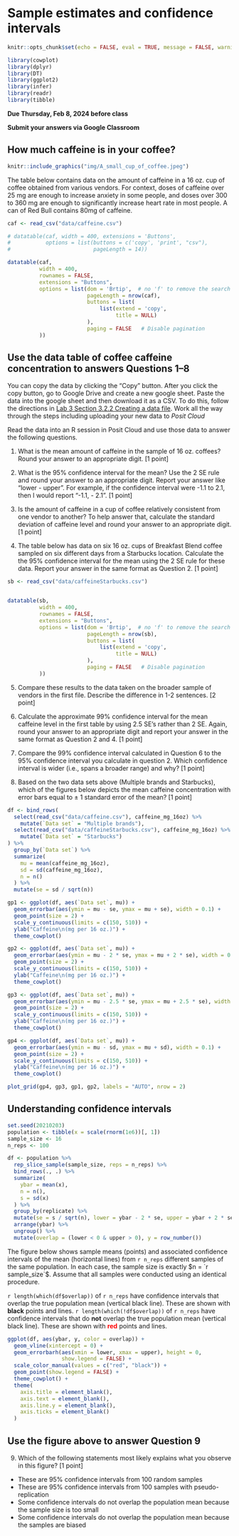 # Sample estimates and confidence intervals

```r
knitr::opts_chunk$set(echo = FALSE, eval = TRUE, message = FALSE, warning = FALSE)

library(cowplot)
library(dplyr)
library(DT)
library(ggplot2)
library(infer)
library(readr)
library(tibble)

```


**Due Thursday, Feb 8, 2024 before class**

**Submit your answers via Google Classroom**



## How much caffeine is in your coffee?

```r
knitr::include_graphics("img/A_small_cup_of_coffee.jpeg")
```

The table below contains data on the amount of caffeine in a 16 oz. cup of coffee obtained from various vendors. For context, doses of caffeine over 25 mg are enough to increase anxiety in some people, and doses over 300 to 360 mg are enough to significantly increase heart rate in most people. A can of Red Bull contains 80mg of caffeine.

```r
caf <- read_csv("data/caffeine.csv")

# datatable(caf, width = 400, extensions = 'Buttons',
#           options = list(buttons = c('copy', 'print', "csv"),
#                          pageLength = 14))

datatable(caf,
          width = 400,
          rownames = FALSE,
          extensions = "Buttons",
          options = list(dom = 'Brtip',  # no 'f' to remove the search field
                         pageLength = nrow(caf), 
                         buttons = list(
                             list(extend = 'copy',
                                  title = NULL) 
                         ),
                         paging = FALSE   # Disable pagination
          ))
```

::: {.callout-tip}
## Use the data table of coffee caffeine concentration to answers Questions 1--8

You can copy the data by clicking the "Copy" button. After you click the copy button, go to Google Drive and create a new google sheet.  Paste the data into the google sheet and then download it as a CSV.  To do this, follow the directions in [Lab 3 Section 3.2.2 Creating a data file](https://uhm-biostats.github.io/biol220-labs/lab03.html#creating-a-data-file). Work all the way through the steps including uploading your new data to *Posit Cloud*

Read the data into an R session in Posit Cloud and use those data to answer the following questions.

1. What is the mean amount of caffeine in the sample of 16 oz. coffees? Round your answer to an appropriate digit. [1 point]

2. What is the 95% confidence interval for the mean? Use the 2 SE rule and round your answer to an appropriate digit. Report your answer like "lower - upper". For example, if the confidence interval were -1.1 to 2.1, then I would report "-1.1, - 2.1". [1 point]

3. Is the amount of caffeine in a cup of coffee relatively consistent from one vendor to another? To help answer that, calculate the standard deviation of caffeine level and round your answer to an appropriate digit. [1 point]

4. The table below has data on six 16 oz. cups of Breakfast Blend coffee sampled on six different days from a Starbucks location. Calculate the the 95% confidence interval for the mean using the 2 SE rule for these data. Report your answer in the same format as Question 2. [1 point]

```r
sb <- read_csv("data/caffeineStarbucks.csv")


datatable(sb,
          width = 400,
          rownames = FALSE,
          extensions = "Buttons",
          options = list(dom = 'Brtip',  # no 'f' to remove the search field
                         pageLength = nrow(sb), 
                         buttons = list(
                             list(extend = 'copy',
                                  title = NULL) 
                         ),
                         paging = FALSE   # Disable pagination
          ))
```

5. Compare these results to the data taken on the broader sample of vendors in the first file. Describe the difference in 1-2 sentences. [2 point]

6. Calculate the approximate 99% confidence interval for the mean caffeine level in the first table by using 2.5 SE's rather than 2 SE. Again, round your answer to an appropriate digit and report your answer in the same format as Question 2 and 4. [1 point]

7. Compare the 99% confidence interval calculated in Question 6 to the 95% confidence interval you calculate in question 2. Which confidence interval is wider (i.e., spans a broader range) and why? [1 point]

8. Based on the two data sets above (Multiple brands and Starbucks), which of the figures below depicts the mean caffeine concentration with error bars equal to $\pm$ 1 standard error of the mean? [1 point]

```r

df <- bind_rows(
  select(read_csv("data/caffeine.csv"), caffeine_mg_16oz) %>%
    mutate(`Data set` = "Multiple brands"),
  select(read_csv("data/caffeineStarbucks.csv"), caffeine_mg_16oz) %>% 
    mutate(`Data set` = "Starbucks")
) %>%
  group_by(`Data set`) %>%
  summarize(
    mu = mean(caffeine_mg_16oz),
    sd = sd(caffeine_mg_16oz),
    n = n()
  ) %>%
  mutate(se = sd / sqrt(n))

gp1 <- ggplot(df, aes(`Data set`, mu)) +
  geom_errorbar(aes(ymin = mu - se, ymax = mu + se), width = 0.1) +
  geom_point(size = 2) +
  scale_y_continuous(limits = c(150, 510)) +
  ylab("Caffeine\n(mg per 16 oz.)") +
  theme_cowplot()

gp2 <- ggplot(df, aes(`Data set`, mu)) +
  geom_errorbar(aes(ymin = mu - 2 * se, ymax = mu + 2 * se), width = 0.1) +
  geom_point(size = 2) +
  scale_y_continuous(limits = c(150, 510)) +
  ylab("Caffeine\n(mg per 16 oz.)") +
  theme_cowplot()

gp3 <- ggplot(df, aes(`Data set`, mu)) +
  geom_errorbar(aes(ymin = mu - 2.5 * se, ymax = mu + 2.5 * se), width = 0.1) +
  geom_point(size = 2) +
  scale_y_continuous(limits = c(150, 510)) +
  ylab("Caffeine\n(mg per 16 oz.)") +
  theme_cowplot()

gp4 <- ggplot(df, aes(`Data set`, mu)) +
  geom_errorbar(aes(ymin = mu - sd, ymax = mu + sd), width = 0.1) +
  geom_point(size = 2) +
  scale_y_continuous(limits = c(150, 510)) +
  ylab("Caffeine\n(mg per 16 oz.)") +
  theme_cowplot()

plot_grid(gp4, gp3, gp1, gp2, labels = "AUTO", nrow = 2)

```

:::

## Understanding confidence intervals

```r

set.seed(20210203)
population <- tibble(x = scale(rnorm(1e6))[, 1])
sample_size <- 16
n_reps <- 100

df <- population %>%
  rep_slice_sample(sample_size, reps = n_reps) %>%
  bind_rows(., .) %>%
  summarize(
    ybar = mean(x),
    n = n(),
    s = sd(x)
  ) %>%
  group_by(replicate) %>%
  mutate(se = s / sqrt(n), lower = ybar - 2 * se, upper = ybar + 2 * se) %>%
  arrange(ybar) %>%
  ungroup() %>%
  mutate(overlap = (lower < 0 & upper > 0), y = row_number())

```

The figure below shows sample means (points) and associated confidence intervals of the mean (horizontal lines) from `r n_reps` different samples of the same population. In each case, the sample size is exactly $n = `r sample_size`$. Assume that all samples were conducted using an identical procedure.

`r length(which(df$overlap))` of `r n_reps` have confidence intervals that overlap the true population mean (vertical black line). These are shown with **black** points and lines. `r length(which(!df$overlap))` of `r n_reps` have confidence intervals that do **not** overlap the true population mean (vertical black line). These are shown with <strong><span style="color:red">red</span></strong> points and lines. 

```r

ggplot(df, aes(ybar, y, color = overlap)) +
  geom_vline(xintercept = 0) +
  geom_errorbarh(aes(xmin = lower, xmax = upper), height = 0,
                 show.legend = FALSE) +
  scale_color_manual(values = c("red", "black")) +
  geom_point(show.legend = FALSE) +
  theme_cowplot() +
  theme(
    axis.title = element_blank(),
    axis.text = element_blank(),
    axis.line.y = element_blank(),
    axis.ticks = element_blank()
  )
```

::: {.callout-tip}
## Use the figure above to answer Question 9
  

9. Which of the following statements most likely explains what you observe in this figure? [1 point]

* These are 95% confidence intervals from 100 random samples
* These are 95% confidence intervals from 100 samples with pseudo-replication 
* Some confidence intervals do not overlap the population mean because the sample size is too small
* Some confidence intervals do not overlap the population mean because the samples are biased

:::
